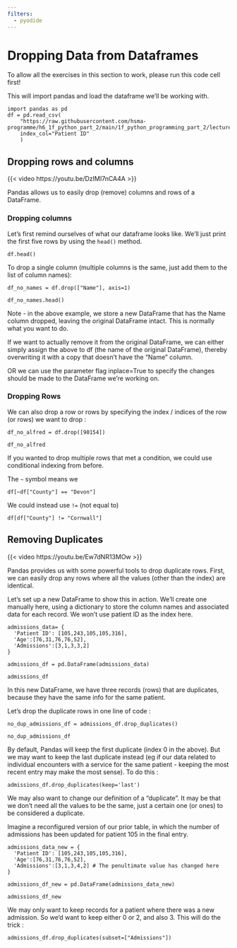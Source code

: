 ```yaml
---
filters:
  - pyodide
---
```


# Dropping Data from Dataframes

:::{.callout-tip}

To allow all the exercises in this section to work, please run this code cell first!

This will import pandas and load the dataframe we'll be working with.

```pyodide-python
import pandas as pd
df = pd.read_csv(
    "https://raw.githubusercontent.com/hsma-programme/h6_1f_python_part_2/main/1f_python_programming_part_2/lecture_examples/input_data.csv",
    index_col="Patient ID"
    )
```

:::

## Dropping rows and columns

{{< video https://youtu.be/DzIMI7nCA4A >}}

Pandas allows us to easily drop (remove) columns and rows of a DataFrame.

### Dropping columns

Let's first remind ourselves of what our dataframe looks like. We'll just print the first five rows by using the `head()` method.

```pyodide-python
df.head()
```

To drop a single column (multiple columns is the same, just add them to the list of column names):

```pyodide-python
df_no_names = df.drop(["Name"], axis=1)

df_no_names.head()
```

Note - in the above example, we store a new DataFrame that has the Name column dropped, leaving the original DataFrame intact.  This is normally what you want to do.

If we want to actually remove it from the original DataFrame, we can either simply assign the above to df (the name of the original DataFrame), thereby overwriting it with a copy that doesn’t have the “Name” column.

:::{.callout-tip}
OR we can use the parameter flag inplace=True to specify the changes should be made to the DataFrame we’re working on.
:::

### Dropping Rows

We can also drop a row or rows by specifying the index / indices of the row (or rows) we want to drop :

```pyodide-python
df_no_alfred = df.drop([90154])

df_no_alfred
```

If you wanted to drop multiple rows that met a condition, we could use conditional indexing from before.

The `~` symbol means we

```pyodide-python
df[~df["County"] == "Devon"]
```

We could instead use `!=` (not equal to)

```pyodide-python
df[df["County"] != "Cornwall"]
```


## Removing Duplicates

{{< video https://youtu.be/Ew7dNR13MOw >}}

Pandas provides us with some powerful tools to drop duplicate rows.  First, we can easily drop any rows where all the values (other than the index) are identical.

Let’s set up a new DataFrame to show this in action.  We’ll create one manually here, using a dictionary to store the column names and associated data for each record.  We won’t use patient ID as the index here.

```pyodide-python
admissions_data= {
  'Patient ID': [105,243,105,105,316],
  'Age':[76,31,76,76,52],
  'Admissions':[3,1,3,3,2]
}

admissions_df = pd.DataFrame(admissions_data)

admissions_df
```

In this new DataFrame, we have three records (rows) that are duplicates, because they have the same info for the same patient.

Let’s drop the duplicate rows in one line of code :

```pyodide-python
no_dup_admissions_df = admissions_df.drop_duplicates()

no_dup_admissions_df
```


By default, Pandas will keep the first duplicate (index 0 in the above).  But we may want to keep the last duplicate instead (eg if our data related to individual encounters with a service for the same patient - keeping the most recent entry may make the most sense).  To do this :

```pyodide-python
admissions_df.drop_duplicates(keep='last')
```

We may also want to change our definition of a “duplicate”.  It may be that we don’t need all the values to be the same, just a certain one (or ones) to be considered a duplicate.

Imagine a reconfigured version of our prior table, in which the number of admissions has been updated for patient 105 in the final entry.

```pyodide-python
admissions_data_new = {
  'Patient ID': [105,243,105,105,316],
  'Age':[76,31,76,76,52],
  'Admissions':[3,1,3,4,2] # The penultimate value has changed here
}

admissions_df_new = pd.DataFrame(admissions_data_new)

admissions_df_new
```

We may only want to keep records for a patient where there was a new admission.  So we’d want to keep either 0 or 2, and also 3.  This will do the trick :


```pyodide-python
admissions_df.drop_duplicates(subset=["Admissions"])
```
